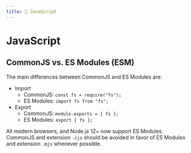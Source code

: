 ```yaml
---
title: 🦊 JavaScript
---
```



# <Icon icon="logos:javascript" inline={true} /> JavaScript

## CommonJS vs. ES Modules (ESM)

The main differences between CommonJS and ES Modules are:

- Import
  - CommonJS: `const fs = require("fs");`
  - ES Modules: `import fs from "fs";`
- Export
  - CommonJS: `module.exports = { fs };`
  - ES Modules: `export { fs };`

All modern browsers, and Node.js 12+ now support ES Modules. CommonJS and extension `.cjs` should be avoided in favor of ES Modules and extension `.mjs` whenever possible.
